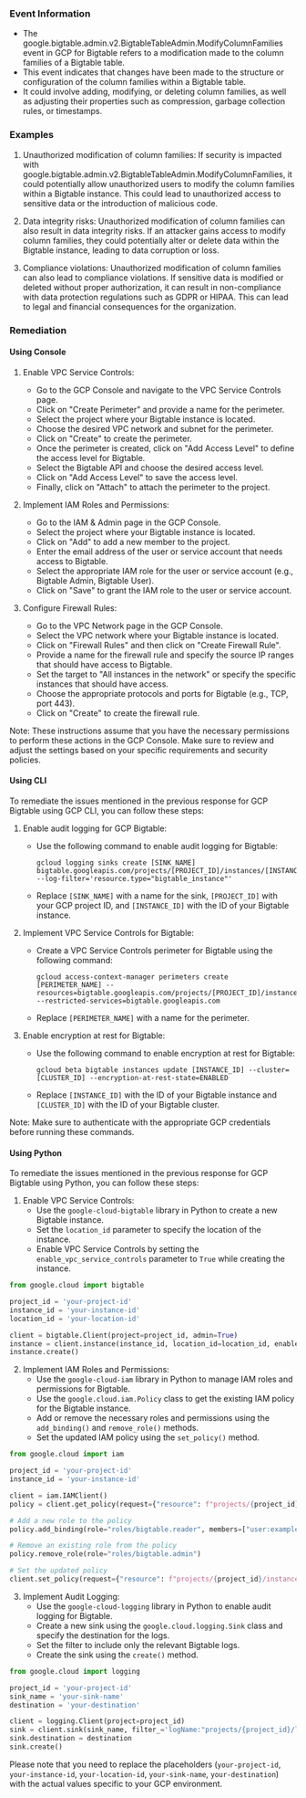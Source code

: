
### Event Information

- The google.bigtable.admin.v2.BigtableTableAdmin.ModifyColumnFamilies event in GCP for Bigtable refers to a modification made to the column families of a Bigtable table.
- This event indicates that changes have been made to the structure or configuration of the column families within a Bigtable table.
- It could involve adding, modifying, or deleting column families, as well as adjusting their properties such as compression, garbage collection rules, or timestamps.


### Examples

1. Unauthorized modification of column families: If security is impacted with google.bigtable.admin.v2.BigtableTableAdmin.ModifyColumnFamilies, it could potentially allow unauthorized users to modify the column families within a Bigtable instance. This could lead to unauthorized access to sensitive data or the introduction of malicious code.

2. Data integrity risks: Unauthorized modification of column families can also result in data integrity risks. If an attacker gains access to modify column families, they could potentially alter or delete data within the Bigtable instance, leading to data corruption or loss.

3. Compliance violations: Unauthorized modification of column families can also lead to compliance violations. If sensitive data is modified or deleted without proper authorization, it can result in non-compliance with data protection regulations such as GDPR or HIPAA. This can lead to legal and financial consequences for the organization.

### Remediation

#### Using Console

1. Enable VPC Service Controls:
   - Go to the GCP Console and navigate to the VPC Service Controls page.
   - Click on "Create Perimeter" and provide a name for the perimeter.
   - Select the project where your Bigtable instance is located.
   - Choose the desired VPC network and subnet for the perimeter.
   - Click on "Create" to create the perimeter.
   - Once the perimeter is created, click on "Add Access Level" to define the access level for Bigtable.
   - Select the Bigtable API and choose the desired access level.
   - Click on "Add Access Level" to save the access level.
   - Finally, click on "Attach" to attach the perimeter to the project.

2. Implement IAM Roles and Permissions:
   - Go to the IAM & Admin page in the GCP Console.
   - Select the project where your Bigtable instance is located.
   - Click on "Add" to add a new member to the project.
   - Enter the email address of the user or service account that needs access to Bigtable.
   - Select the appropriate IAM role for the user or service account (e.g., Bigtable Admin, Bigtable User).
   - Click on "Save" to grant the IAM role to the user or service account.

3. Configure Firewall Rules:
   - Go to the VPC Network page in the GCP Console.
   - Select the VPC network where your Bigtable instance is located.
   - Click on "Firewall Rules" and then click on "Create Firewall Rule".
   - Provide a name for the firewall rule and specify the source IP ranges that should have access to Bigtable.
   - Set the target to "All instances in the network" or specify the specific instances that should have access.
   - Choose the appropriate protocols and ports for Bigtable (e.g., TCP, port 443).
   - Click on "Create" to create the firewall rule.

Note: These instructions assume that you have the necessary permissions to perform these actions in the GCP Console. Make sure to review and adjust the settings based on your specific requirements and security policies.

#### Using CLI

To remediate the issues mentioned in the previous response for GCP Bigtable using GCP CLI, you can follow these steps:

1. Enable audit logging for GCP Bigtable:
   - Use the following command to enable audit logging for Bigtable:
     ```
     gcloud logging sinks create [SINK_NAME] bigtable.googleapis.com/projects/[PROJECT_ID]/instances/[INSTANCE_ID] --log-filter='resource.type="bigtable_instance"'
     ```
   - Replace `[SINK_NAME]` with a name for the sink, `[PROJECT_ID]` with your GCP project ID, and `[INSTANCE_ID]` with the ID of your Bigtable instance.

2. Implement VPC Service Controls for Bigtable:
   - Create a VPC Service Controls perimeter for Bigtable using the following command:
     ```
     gcloud access-context-manager perimeters create [PERIMETER_NAME] --resources=bigtable.googleapis.com/projects/[PROJECT_ID]/instances/[INSTANCE_ID] --restricted-services=bigtable.googleapis.com
     ```
   - Replace `[PERIMETER_NAME]` with a name for the perimeter.

3. Enable encryption at rest for Bigtable:
   - Use the following command to enable encryption at rest for Bigtable:
     ```
     gcloud beta bigtable instances update [INSTANCE_ID] --cluster=[CLUSTER_ID] --encryption-at-rest-state=ENABLED
     ```
   - Replace `[INSTANCE_ID]` with the ID of your Bigtable instance and `[CLUSTER_ID]` with the ID of your Bigtable cluster.

Note: Make sure to authenticate with the appropriate GCP credentials before running these commands.

#### Using Python

To remediate the issues mentioned in the previous response for GCP Bigtable using Python, you can follow these steps:

1. Enable VPC Service Controls:
   - Use the `google-cloud-bigtable` library in Python to create a new Bigtable instance.
   - Set the `location_id` parameter to specify the location of the instance.
   - Enable VPC Service Controls by setting the `enable_vpc_service_controls` parameter to `True` while creating the instance.

```python
from google.cloud import bigtable

project_id = 'your-project-id'
instance_id = 'your-instance-id'
location_id = 'your-location-id'

client = bigtable.Client(project=project_id, admin=True)
instance = client.instance(instance_id, location_id=location_id, enable_vpc_service_controls=True)
instance.create()
```

2. Implement IAM Roles and Permissions:
   - Use the `google-cloud-iam` library in Python to manage IAM roles and permissions for Bigtable.
   - Use the `google.cloud.iam.Policy` class to get the existing IAM policy for the Bigtable instance.
   - Add or remove the necessary roles and permissions using the `add_binding()` and `remove_role()` methods.
   - Set the updated IAM policy using the `set_policy()` method.

```python
from google.cloud import iam

project_id = 'your-project-id'
instance_id = 'your-instance-id'

client = iam.IAMClient()
policy = client.get_policy(request={"resource": f"projects/{project_id}/instances/{instance_id}"})

# Add a new role to the policy
policy.add_binding(role="roles/bigtable.reader", members=["user:example@example.com"])

# Remove an existing role from the policy
policy.remove_role(role="roles/bigtable.admin")

# Set the updated policy
client.set_policy(request={"resource": f"projects/{project_id}/instances/{instance_id}", "policy": policy})
```

3. Implement Audit Logging:
   - Use the `google-cloud-logging` library in Python to enable audit logging for Bigtable.
   - Create a new sink using the `google.cloud.logging.Sink` class and specify the destination for the logs.
   - Set the filter to include only the relevant Bigtable logs.
   - Create the sink using the `create()` method.

```python
from google.cloud import logging

project_id = 'your-project-id'
sink_name = 'your-sink-name'
destination = 'your-destination'

client = logging.Client(project=project_id)
sink = client.sink(sink_name, filter_='logName:"projects/{project_id}/logs/cloudaudit.googleapis.com%2Fdata_access"')
sink.destination = destination
sink.create()
```

Please note that you need to replace the placeholders (`your-project-id`, `your-instance-id`, `your-location-id`, `your-sink-name`, `your-destination`) with the actual values specific to your GCP environment.

